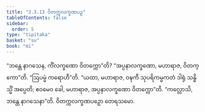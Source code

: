 ```yaml
---
title: "3.3.13 ဝိတက္ကလက္ခဏပဉှ"
tableOfContents: false
sidebar:
  order: 5
type: "tipitaka"
basket: "su"
book: "mi"
---
```



<DynamicBreadcrumb />

<Division number="61" book="mi">

<Paragraph number="305" book="mi">
“ဘန္တေ နာဂသေန, ကိံလက္ခဏော ဝိတက္ကော”တိ? “အပ္ပနာလက္ခဏော, မဟာရာဇ, ဝိတက္ကော”တိ.
</Paragraph>

<Paragraph number="306" book="mi">
“ဩပမ္မံ ကရောဟီ”တိ. “ယထာ, မဟာရာဇ, ဝဍ္ဎကီ သုပရိကမ္မကတံ ဒါရုံ သန္ဓိသ္မိံ အပ္ပေတိ; ဧဝမေဝ ခေါ, မဟာရာဇ, အပ္ပနာလက္ခဏော ဝိတက္ကော”တိ.
</Paragraph>

<Paragraph number="307" book="mi">
“ကလ္လောသိ, ဘန္တေ နာဂသေနာ”တိ.

</Paragraph>
</Division>

<Paragraph number="308" type="center" book="mi">
ဝိတက္ကလက္ခဏပဉှော တေရသမော.
</Paragraph>